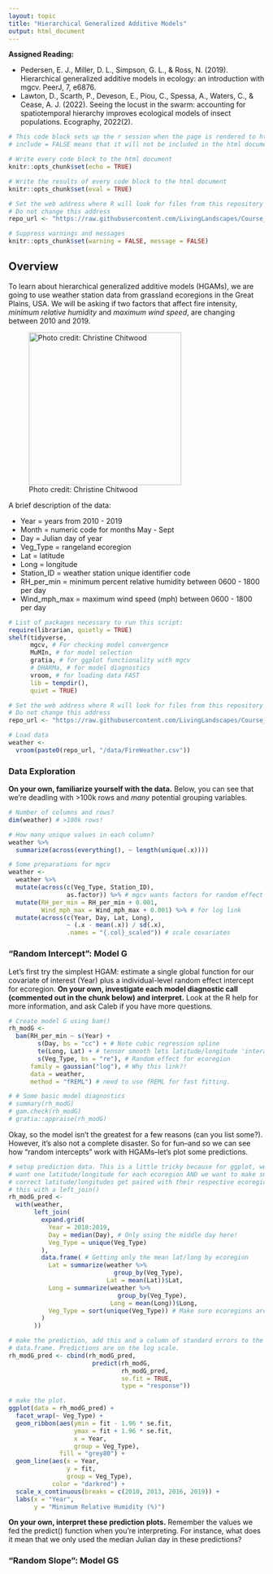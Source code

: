 ```yaml
---
layout: topic
title: "Hierarchical Generalized Additive Models"
output: html_document
---
```


**Assigned Reading:**

- Pedersen, E. J., Miller, D. L., Simpson, G. L., & Ross, N. (2019). Hierarchical generalized additive models in ecology: an introduction with mgcv. PeerJ, 7, e6876.
- Lawton, D., Scarth, P., Deveson, E., Piou, C., Spessa, A., Waters, C., & Cease, A. J. (2022). Seeing the locust in the swarm: accounting for spatiotemporal hierarchy improves ecological models of insect populations. Ecography, 2022(2).

```r

# This code block sets up the r session when the page is rendered to html
# include = FALSE means that it will not be included in the html document

# Write every code block to the html document 
knitr::opts_chunk$set(echo = TRUE)

# Write the results of every code block to the html document 
knitr::opts_chunk$set(eval = TRUE)

# Set the web address where R will look for files from this repository
# Do not change this address
repo_url <- "https://raw.githubusercontent.com/LivingLandscapes/Course_EcologicalModeling/master/"

# Suppress warnings and messages
knitr::opts_chunk$set(warning = FALSE, message = FALSE) 

```

## Overview

To learn about hierarchical generalized additive models (HGAMs), we are going to use weather station data from grassland ecoregions in the Great Plains, USA. We will be asking if two factors that affect fire intensity, *minimum relative humidity* and *maximum wind speed*, are changing between 2010 and 2019. 

<p>
![Photo credit: Christine Chitwood](https://github.com/LivingLandscapes/Course_EcologicalModeling/raw/master/images/RS.jpg){width=300px}
<p>

A brief description of the data:

- Year = years from 2010 - 2019
- Month = numeric code for months May - Sept
- Day = Julian day of year
- Veg_Type = rangeland ecoregion
- Lat = latitude
- Long = longitude
- Station_ID = weather station unique identifier code
- RH_per_min = minimum percent relative humidity between 0600 - 1800 per day
- Wind_mph_max = maximum wind speed (mph) between 0600 - 1800 per day

```r

# List of packages necessary to run this script:
require(librarian, quietly = TRUE)
shelf(tidyverse, 
      mgcv, # For checking model convergence
      MuMIn, # for model selection
      gratia, # for ggplot functionality with mgcv
      # DHARMa, # for model diagnostics
      vroom, # for loading data FAST
      lib = tempdir(),
      quiet = TRUE)

# Set the web address where R will look for files from this repository
# Do not change this address
repo_url <- "https://raw.githubusercontent.com/LivingLandscapes/Course_EcologicalModeling/master/"

# Load data
weather <- 
  vroom(paste0(repo_url, "/data/FireWeather.csv"))

```

### Data Exploration

**On your own, familiarize yourself with the data.** Below, you can see that we're deadling with >100k rows and *many* potential grouping variables.

```r

# Number of columns and rows?
dim(weather) # >100k rows!

# How many unique values in each column?
weather %>%
  summarize(across(everything(), ~ length(unique(.x))))

# Some preparations for mgcv
weather <- 
  weather %>%
  mutate(across(c(Veg_Type, Station_ID), 
                as.factor)) %>% # mgcv wants factors for random effect 
  mutate(RH_per_min = RH_per_min + 0.001,
         Wind_mph_max = Wind_mph_max + 0.001) %>% # for log link
  mutate(across(c(Year, Day, Lat, Long),
                ~ (.x - mean(.x)) / sd(.x),
                .names = "{.col}_scaled")) # scale covariates

```

### "Random Intercept": Model G

Let's first try the simplest HGAM: estimate a single global function for our covariate of interest (Year) plus a individual-level random effect intercept for ecoregion. **On your own, investigate each model diagnostic call (commented out in the chunk below) and interpret.** Look at the R help for more information, and ask Caleb if you have more questions.

```r

# Create model G using bam()
rh_modG <- 
  bam(RH_per_min ~ s(Year) + 
        s(Day, bs = "cc") + # Note cubic regression spline
        te(Long, Lat) + # tensor smooth lets latitude/longitude 'interact'
        s(Veg_Type, bs = "re"), # Random effect for ecoregion
      family = gaussian("log"), # Why this link?!
      data = weather,
      method = "fREML") # need to use fREML for fast fitting.

# # Some basic model diagnostics
# summary(rh_modG)
# gam.check(rh_modG)
# gratia::appraise(rh_modG)

```

Okay, so the model isn't the greatest for a few reasons (can you list some?). However, it's also not a complete disaster. So for fun--and so we can see how "random intercepts" work with HGAMs--let's plot some predictions.

```r

# setup prediction data. This is a little tricky because for ggplot, we only
# want one latitude/longitude for each ecoregion AND we want to make sure the
# correct latitude/longitudes get paired with their respective ecoregions. Doing
# this with a left_join()
rh_modG_pred <-
  with(weather,
       left_join(
         expand.grid(
           Year = 2010:2019,
           Day = median(Day), # Only using the middle day here!
           Veg_Type = unique(Veg_Type)
         ),
         data.frame( # Getting only the mean lat/long by ecoregion
           Lat = summarize(weather %>%
                             group_by(Veg_Type),
                           Lat = mean(Lat))$Lat,
           Long = summarize(weather %>%
                              group_by(Veg_Type),
                            Long = mean(Long))$Long,
           Veg_Type = sort(unique(Veg_Type)) # Make sure ecoregions are in correct order!
         )
       ))

# make the prediction, add this and a column of standard errors to the prediction
# data.frame. Predictions are on the log scale.
rh_modG_pred <- cbind(rh_modG_pred,
                       predict(rh_modG, 
                               rh_modG_pred, 
                               se.fit = TRUE, 
                               type = "response"))

# make the plot.
ggplot(data = rh_modG_pred) +
  facet_wrap(~ Veg_Type) +
  geom_ribbon(aes(ymin = fit - 1.96 * se.fit, 
                  ymax = fit + 1.96 * se.fit, 
                  x = Year, 
                  group = Veg_Type),
              fill = "grey80") +
  geom_line(aes(x = Year, 
                y = fit, 
                group = Veg_Type),
            color = "darkred") +
  scale_x_continuous(breaks = c(2010, 2013, 2016, 2019)) + 
  labs(x = "Year",
       y = "Minimum Relative Humidity (%)")

```

**On your own, interpret these prediction plots.** Remember the values we fed the predict() function when you're interpreting. For instance, what does it mean that we only used the median Julian day in these predictions?

### "Random Slope": Model GS
